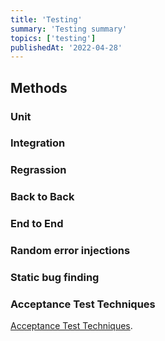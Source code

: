 ```yaml
---
title: 'Testing'
summary: 'Testing summary'
topics: ['testing']
publishedAt: '2022-04-28'
---
```


## Methods

### Unit

### Integration

### Regrassion

### Back to Back

### End to End

### Random error injections

### Static bug finding

### Acceptance Test Techniques

[Acceptance Test Techniques](/notes/fault-tolerance#acceptance-test-techniques).
